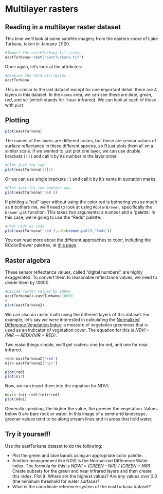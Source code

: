 # Multilayer rasters

## Reading in a multilayer raster dataset

This time we'll look at some satellite imagery from the eastern shore of Lake Turkana, taken in January 2020. 

```{r }
#Import the northTurkana.tif raster 
eastTurkana<-rast("eastTurkana.tif")
```

Once again, let's look at the attributes:

```{r }
#Examine the data attributes
eastTurkana
```
 
This is similar to the last dataset except for one important detail: there are 4 layers in this dataset. In the `names` area, we can see these are *blue*, *green*, *red*, and *nir* (which stands for "near-infrared). We can look at each of these with `plot`.

## Plotting

```{r}
plot(eastTurkana)
```

The names of the layers are different colors, but these are sensor values of surface reflectance in these different spectra, so R just plots them all on a similar scale. If we wanted to just plot one layer, we can use double brackets `[[]]` and call it by its number in the layer order.

```{r}
#Plot just the red
plot(eastTurkana[[3]])
```

Or we can use single brackets `[]` and call it by it's name in quotation marks. 

```{r}
#Plot just the red another way
plot(eastTurkana['red'])
```

If plotting a "red" layer without using the color red is bothering you as much as it bothers me, we'll need to look at using `RColorBrewer`, specifically the `brewer.pal` function. This takes two arguments: a number and a 'palette'. In this case, we're going to use the "Reds" palette.

```{r}
#Plot reds as reds
plot(eastTurkana['red'],col=brewer.pal(9,"Reds"))

```

You can read more about the different approaches to color, including the RColorBrewer palettes, at [this page](https://bootstrappers.umassmed.edu/bootstrappers-courses/pastCourses/rCourse_2016-04/Additional_Resources/Rcolorstyle.html) 

## Raster algebra

These sensor reflectance values, called "digital numbers", are highly exaggerated. To convert them to reasonable reflectance values, we need to divide them by 10000. 

```{r}
#Divide raster values by 10000
eastTurkana2<-eastTurkana/10000
#
plot(eastTurkana2)
```

We can also do raster math using the different layers of this dataset. For example, let's say we were interested in calculating the [Normalized Difference Vegetation Index](https://gisgeography.com/ndvi-normalized-difference-vegetation-index/): a measure of vegetation greenness that is used as an indicator of vegetation cover. The equation for this is *NDVI = (NIR — RED)/(NIR + RED)*.

Two make things simple, we'll get rasters: one for red, and one for near infrared.

```{r}
red<-eastTurkana2['red']
nir<-eastTurkana2['nir']

plot(red)
plot(nir)
```

Now, we can insert them into the equation for NDVI:

```{r}
ndvi<-(nir-red)/(nir+red)
plot(ndvi)
```


Generally speaking, the higher the value, the greener the vegetation. Values below 0 are bare rock or water. In this image of a semi-arid landscape, greener values tend to be along stream lines and in areas that hold water. 

## Try it yourself!

Use the eastTurkana dataset to do the following:

* Plot the green and blue bands using an appropriate color palette. 
* Another measurement like NDVI is the Normalized Difference Water Index. The formula for this is *NDWI = (GREEN – NIR) / (GREEN + NIR)*. Create subsets for the green and near infrared layers and then create this index. Plot it. Where are the highest values? Are any values over 0.3 (the minimum threshold for water surface)?
* What is the coordinate reference system of the eastTurkana dataset? 
